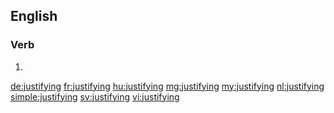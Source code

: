 ==English==

===Verb===
{{head|en}}

# {{present participle of|justify}}

[[de:justifying]]
[[fr:justifying]]
[[hu:justifying]]
[[mg:justifying]]
[[my:justifying]]
[[nl:justifying]]
[[simple:justifying]]
[[sv:justifying]]
[[vi:justifying]]